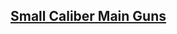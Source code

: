 ==[[List of Main Guns by stats#Small Guns|Small Caliber Main Guns]]==
==={{EquipmentLink|12cm Single Gun Mount Kai 2}}===
{{:12cm Single Gun Mount Kai 2/Bonuses}}
==={{EquipmentLink|12.7cm Single High-angle Gun Mount (Late Model)}}===
{{:12.7cm Single High-angle Gun Mount (Late Model)/Bonuses}}
==={{EquipmentLink|12.7cm Twin Gun Mount Model A}}===
{{:12.7cm Twin Gun Mount Model A/Bonuses}}
==={{EquipmentLink|12.7cm Twin Gun Mount Model A Kai 2}}===
{{:12.7cm Twin Gun Mount Model A Kai 2/Bonuses}}
==={{EquipmentLink|12.7cm Twin Gun Mount Model B Kai 2}}===
{{:12.7cm Twin Gun Mount Model B Kai 2/Bonuses}}
==={{EquipmentLink|12.7cm Twin Gun Mount Model C Kai 2}}===
{{:12.7cm Twin Gun Mount Model C Kai 2/Bonuses}}
==={{EquipmentLink|12.7cm Twin Gun Mount Model D Kai 2}}===
{{:12.7cm Twin Gun Mount Model D Kai 2/Bonuses}}
==={{EquipmentLink|12.7cm Twin Gun Mount Model D Kai 3}}===
{{:12.7cm Twin Gun Mount Model D Kai 3/Bonuses}}
==={{EquipmentLink|12.7cm Twin Gun Mount Model A Kai 3 (Wartime Modification) + Anti-Aircraft Fire Director}}===
{{:12.7cm Twin Gun Mount Model A Kai 3 (Wartime Modification) + Anti-Aircraft Fire Director/Bonuses}}
==={{EquipmentLink|12.7cm Twin Gun Mount Model B Kai 4 (Wartime Modification) + Anti-Aircraft Fire Director}}===
{{:12.7cm Twin Gun Mount Model B Kai 4 (Wartime Modification) + Anti-Aircraft Fire Director/Bonuses}}
==={{EquipmentLink|5inch Single Gun Mount Mk.30 Kai}}===
{{:5inch Single Gun Mount Mk.30 Kai/Bonuses}}
==={{EquipmentLink|5inch Single Gun Mount Mk.30 Kai + GFCS Mk.37}}===
{{:5inch Single Gun Mount Mk.30 Kai + GFCS Mk.37/Bonuses}}
==={{EquipmentLink|130mm B-13 Twin Gun Mount}}===
{{:130mm B-13 Twin Gun Mount/Bonuses}}